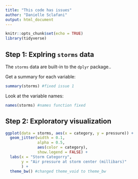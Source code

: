 ```yaml
---
title: "This code has issues"
author: "Danielle Sclafani"
output: html_document
---
```


```r
knitr::opts_chunk$set(echo = TRUE)
library(tidyverse)
```

## Step 1: Explring `storms` data

The `storms` data are built-in to the `dplyr` package..

Get a summary for each variable: 
```r
summary(storms) #fixed issue 1
```

Look at the variable names: 
```r
names(storms) #names function fixed
```

## Step 2: Exploratory visualization

```r
ggplot(data = storms, aes(x = category, y = pressure)) +
  geom_jitter(width = 0.1, 
              alpha = 0.5,
              aes(color = category),
              show.legend = FALSE) +
  labs(x = "Storm Categorry", 
       y = "Air pressure at storm center (millibars)"
       ) +
  theme_bw() #changed theme_void to theme_bw
```

